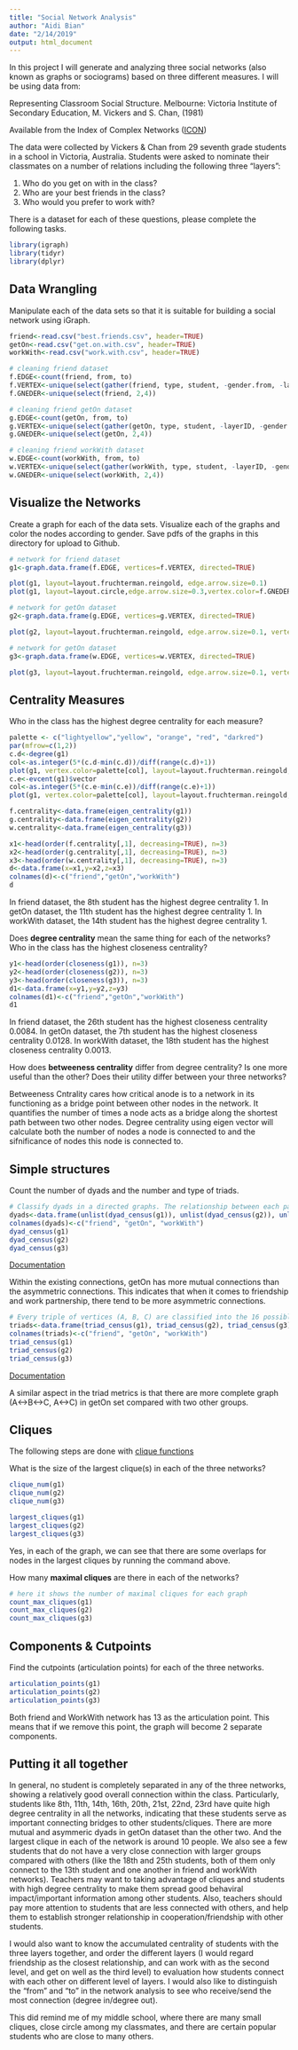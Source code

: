 ```yaml
---
title: "Social Network Analysis"
author: "Aidi Bian"
date: "2/14/2019"
output: html_document
---
```


In this project I will generate and analyzing three social networks (also known as graphs or sociograms) based on three different measures. I will be using data from:

Representing Classroom Social Structure. Melbourne: Victoria Institute of
Secondary Education, M. Vickers and S. Chan, (1981)

Available from the Index of Complex Networks ([ICON](https://icon.colorado.edu/#!/))

The data were collected by Vickers & Chan from 29 seventh grade students in a school in Victoria, Australia. Students were asked to nominate their classmates on a number of relations including the following three "layers":  

1. Who do you get on with in the class?  
2. Who are your best friends in the class?  
3. Who would you prefer to work with?  

There is a dataset for each of these questions, please complete the following tasks.

```r
library(igraph)
library(tidyr)
library(dplyr)
```


## Data Wrangling

Manipulate each of the data sets so that it is suitable for building a social network using iGraph.

```r
friend<-read.csv("best.friends.csv", header=TRUE)
getOn<-read.csv("get.on.with.csv", header=TRUE)
workWith<-read.csv("work.with.csv", header=TRUE)
```

```r
# cleaning friend dataset
f.EDGE<-count(friend, from, to)
f.VERTEX<-unique(select(gather(friend, type, student, -gender.from, -layerID), 4))
f.GNEDER<-unique(select(friend, 2,4))

# cleaning friend getOn dataset
g.EDGE<-count(getOn, from, to)
g.VERTEX<-unique(select(gather(getOn, type, student, -layerID, -gender.from), 4))
g.GNEDER<-unique(select(getOn, 2,4))

# cleaning friend workWith dataset
w.EDGE<-count(workWith, from, to)
w.VERTEX<-unique(select(gather(workWith, type, student, -layerID, -gender.from), 4))
w.GNEDER<-unique(select(workWith, 2,4))

```

## Visualize the Networks

Create a graph for each of the data sets. Visualize each of the graphs and color the nodes according to gender. Save pdfs of the graphs in this directory for upload to Github.

```r
# network for friend dataset
g1<-graph.data.frame(f.EDGE, vertices=f.VERTEX, directed=TRUE)

plot(g1, layout=layout.fruchterman.reingold, edge.arrow.size=0.1)
plot(g1, layout=layout.circle,edge.arrow.size=0.3,vertex.color=f.GNEDER$gender.from)

# network for getOn dataset
g2<-graph.data.frame(g.EDGE, vertices=g.VERTEX, directed=TRUE)

plot(g2, layout=layout.fruchterman.reingold, edge.arrow.size=0.1, vertex.color=g.GNEDER$gender.from)

# network for getOn dataset
g3<-graph.data.frame(w.EDGE, vertices=w.VERTEX, directed=TRUE)

plot(g3, layout=layout.fruchterman.reingold, edge.arrow.size=0.1, vertex.color=w.GNEDER$gender.from)

```

## Centrality Measures

Who in the class has the highest degree centrality for each measure?
```r
palette <- c("lightyellow","yellow", "orange", "red", "darkred")
par(mfrow=c(1,2))
c.d<-degree(g1)
col<-as.integer(5*(c.d-min(c.d))/diff(range(c.d)+1))
plot(g1, vertex.color=palette[col], layout=layout.fruchterman.reingold,  edge.arrow.size=0.2)
c.e<-evcent(g1)$vector
col<-as.integer(5*(c.e-min(c.e))/diff(range(c.e)+1))
plot(g1, vertex.color=palette[col], layout=layout.fruchterman.reingold, edge.arrow.size=0.2)

f.centrality<-data.frame(eigen_centrality(g1))
g.centrality<-data.frame(eigen_centrality(g2))
w.centrality<-data.frame(eigen_centrality(g3))

x1<-head(order(f.centrality[,1], decreasing=TRUE), n=3)
x2<-head(order(g.centrality[,1], decreasing=TRUE), n=3)
x3<-head(order(w.centrality[,1], decreasing=TRUE), n=3)
d<-data.frame(x=x1,y=x2,z=x3)
colnames(d)<-c("friend","getOn","workWith")
d
```
In friend dataset, the 8th student has the highest degree centrality 1.
In getOn dataset, the 11th student has the highest degree centrality 1.
In workWith dataset, the 14th student has the highest degree centrality 1.

Does **degree centrality** mean the same thing for each of the networks? Who in the class has the highest closeness centrality?

```r
y1<-head(order(closeness(g1)), n=3)
y2<-head(order(closeness(g2)), n=3)
y3<-head(order(closeness(g3)), n=3)
d1<-data.frame(x=y1,y=y2,z=y3)
colnames(d1)<-c("friend","getOn","workWith")
d1
```

In friend dataset, the 26th student has the highest closeness centrality 0.0084.
In getOn dataset, the 7th student has the highest closeness centrality 0.0128.
In workWith dataset, the 18th student has the highest closeness centrality 0.0013.

How does **betweeness centrality** differ from degree centrality? Is one more useful than the other? Does their utility differ between your three networks?

Betweeness Cntrality cares how critical anode is to a network in its functioning as a bridge point between other nodes in the network. It quantifies the number of times a node acts as a bridge along the shortest path between two other nodes. Degree centrality using eigen vector will calculate both the number of nodes a node is connected to and the sifnificance of nodes this node is connected to.

## Simple structures

Count the number of dyads and the number and type of triads.
```r
# Classify dyads in a directed graphs. The relationship between each pair of vertices is measured. It can be in three states: mutual, asymmetric or non-existent.
dyads<-data.frame(unlist(dyad_census(g1)), unlist(dyad_census(g2)), unlist(dyad_census(g3)))
colnames(dyads)<-c("friend", "getOn", "workWith")
dyad_census(g1)
dyad_census(g2)
dyad_census(g3)
```
[Documentation](http://igraph.org/r/doc/dyad_census.html)

Within the existing connections, getOn has more mutual connections than the asymmetric connections. This indicates that when it comes to friendship and work partnership, there tend to be more asymmetric connections.

```r
# Every triple of vertices (A, B, C) are classified into the 16 possible states:
triads<-data.frame(triad_census(g1), triad_census(g2), triad_census(g3))
colnames(triads)<-c("friend", "getOn", "workWith")
triad_census(g1)
triad_census(g2)
triad_census(g3)
```
[Documentation](http://igraph.org/r/doc/triad_census.html)

A similar aspect in the triad metrics is that there are more complete graph (A<->B<->C, A<->C) in getOn set compared with two other groups.

## Cliques

The following steps are done with [clique functions](http://igraph.org/r/doc/cliques.html)

What is the size of the largest clique(s) in each of the three networks?

```r
clique_num(g1)
clique_num(g2)
clique_num(g3)
```


```r
largest_cliques(g1)
largest_cliques(g2)
largest_cliques(g3)
```
Yes, in each of the graph, we can see that there are some overlaps for nodes in the largest cliques by running the command above.

How many **maximal cliques** are there in each of the networks?

```r
# here it shows the number of maximal cliques for each graph
count_max_cliques(g1)
count_max_cliques(g2)
count_max_cliques(g3)
```

## Components & Cutpoints

Find the cutpoints (articulation points) for each of the three networks. 
```r
articulation_points(g1)
articulation_points(g2)
articulation_points(g3)
```
Both friend and WorkWith network has 13 as the articulation point. This means that if we remove this point, the graph will become 2 separate components.

## Putting it all together

In general, no student is completely separated in any of the three networks, showing a relatively good overall connection within the class. Particularly, students like 8th, 11th, 14th, 16th, 20th, 21st, 22nd, 23rd have quite high degree centrality in all the networks, indicating that these students serve as important connecting bridges to other students/cliques. There are more mutual and asymmeric dyads in getOn dataset than the other two. And the largest clique in each of the network is around 10 people. We also see a few students that do not have a very close connection with larger groups compared with others (like the 18th and 25th students, both of them only connect to the 13th student and one another in friend and workWith networks). Teachers may want to taking advantage of cliques and students with high degree centrality to make them spread good behaviral impact/important information among other students. Also, teachers should pay more attention to students that are less connected with others, and help them to establish stronger relationship in cooperation/friendship with other students. 

I would also want to know the accumulated centrality of students with the three layers together, and order the different layers (I would regard friendship as the closest relationship, and can work with as the second level, and get on well as the third level) to evaluation how students connect with each other on different level of layers. I would also like to distinguish the "from" and "to" in the network analysis to see who receive/send the most connection (degree in/degree out). 

This did remind me of my middle school, where there are many small cliques, close circle among my classmates, and there are certain popular students who are close to many others. 